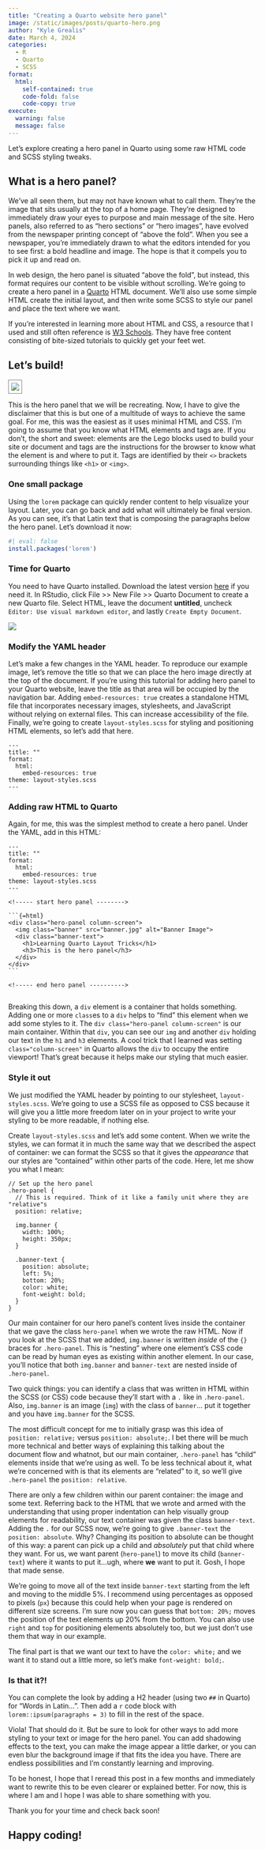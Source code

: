 ```yaml
---
title: "Creating a Quarto website hero panel"
image: /static/images/posts/quarto-hero.png
author: "Kyle Grealis"
date: March 4, 2024
categories:
  - R
  - Quarto
  - SCSS
format: 
  html:
    self-contained: true
    code-fold: false
    code-copy: true
execute:
  warning: false
  message: false
---
```


Let's explore creating a hero panel in Quarto using some raw HTML code and SCSS styling tweaks.

## What is a hero panel?

We've all seen them, but may not have known what to call them. They're the image that sits usually at the top of a home page. They're designed to immediately draw your eyes to purpose and main message of the site. Hero panels, also referred to as "hero sections" or "hero images", have evolved from the newspaper printing concept of "above the fold". When you see a newspaper, you're immediately drawn to what the editors intended for you to see first: a bold headline and image. The hope is that it compels you to pick it up and read on.

In web design, the hero panel is situated "above the fold", but instead, this format requires our content to be visible without scrolling. We're going to create a hero panel in a  [Quarto](https://quarto.org/){target="_blank"} HTML document. We'll also use some simple HTML create the initial layout, and then write some SCSS to style our panel and place the text where we want.

:::{ .callout-note  appearance=simple }
If you're interested in learning more about HTML and CSS, a resource that I used and still often reference is [W3 Schools](https://www.w3schools.com/){target="_blank"}. They have free content consisting of bite-sized tutorials to quickly get your feet wet.
:::

## Let's build!

![](images/quarto-hero.png){style="border: 1px solid gray; padding: 5px;"}

This is the hero panel that we will be recreating. Now, I have to give the disclaimer that this is but one of a multitude of ways to achieve the same goal. For me, this was the easiest as it uses minimal HTML and CSS. I'm going to assume that you know what HTML elements and tags are. If you don't, the short and sweet: elements are the Lego blocks used to build your site or document and tags are the instructions for the browser to know what the element is and where to put it. Tags are identified by their `<>` brackets surrounding things like `<h1>` or `<img>`.

### One small package 

Using the `lorem` package can quickly render content to help visualize your layout. Later, you can go back and add what will ultimately be final version. As you can see, it's that Latin text that is composing the paragraphs below the hero panel. Let's download it now:

```r
#| eval: false
install.packages('lorem')
```

### Time for Quarto

You need to have Quarto installed. Download the latest version  [here](https://quarto.org/docs/download/){target="_blank"} if you need it. In RStudio, click File >> New File >> Quarto Document to create a new Quarto file. Select HTML, leave the document **untitled**, uncheck `Editor: Use visual markdown editor`, and lastly `Create Empty Document`.

![](images/start-quarto-hero.png)

### Modify the YAML header

Let's make a few changes in the YAML header. To reproduce our example image, let's remove the title so that we can place the hero image directly at the top of the document. If you're using this tutorial for adding hero panel to your Quarto website, leave the title as that area will be occupied by the navigation bar. Adding `embed-resources: true` creates a standalone HTML file that incorporates necessary images, stylesheets, and JavaScript without relying on external files. This can increase accessibility of the file. Finally, we're going to create `layout-styles.scss` for styling and positioning HTML elements, so let's add that here.

```
---
title: ""
format: 
  html:
    embed-resources: true
theme: layout-styles.scss
---
```


### Adding raw HTML to Quarto

Again, for me, this was the simplest method to create a hero panel. Under the YAML, add in this HTML:

````
---
title: ""
format: 
  html:
    embed-resources: true
theme: layout-styles.scss
---

<!----- start hero panel -------->

```{=html}
<div class="hero-panel column-screen">
  <img class="banner" src="banner.jpg" alt="Banner Image">
  <div class="banner-text">
    <h1>Learning Quarto Layout Tricks</h1>
    <h3>This is the hero panel</h3>
  </div>
</div>
```

<!----- end hero panel ---------->


````

Breaking this down, a `div` element is a container that holds something. Adding one or more `class`es to a `div` helps to "find" this element when we add some styles to it. The `div class="hero-panel column-screen"` is our main container. Within that `div`, you can see our `img` and another `div` holding our text in the `h1` and `h3` elements. A cool trick that I learned was setting `class="column-screen"` in Quarto allows the `div` to occupy the entire viewport! That's great because it helps make our styling that much easier.


### Style it out

We just modified the YAML header by pointing to our stylesheet, `layout-styles.scss`. We're going to use a SCSS file as opposed to CSS because it will give you a little more freedom later on in your project to write your styling to be more readable, if nothing else.

Create `layout-styles.scss` and let's add some content. When we write the styles, we can format it in much the same way that we described the aspect of container: we can format the SCSS so that it gives the *appearance* that our styles are "contained" within other parts of the code. Here, let me show you what I mean:

````
// Set up the hero panel
.hero-panel {
  // This is required. Think of it like a family unit where they are "relative"s
  position: relative;
  
  img.banner {
    width: 100%;
    height: 350px;
  }
  
  .banner-text {
    position: absolute;
    left: 5%;
    bottom: 20%;
    color: white;
    font-weight: bold;
  }
}
````
Our main container for our hero panel's content lives inside the container that we gave the class `hero-panel` when we wrote the raw HTML. Now if you look at the SCSS that we added, `img.banner` is written *inside* of the `{}` braces for `.hero-panel`. This is "nesting" where one element's CSS code can be read by human eyes as existing within another element. In our case, you'll notice that both `img.banner` and `banner-text` are nested inside of `.hero-panel`.

:::{ .callout-note  appearance=simple }
Two quick things: you can identify a class that was written in HTML within the SCSS (or CSS) code because they'll start with a `.` like in `.hero-panel`. Also, `img.banner` is an image (`img`) with the class of `banner`... put it together and you have `img.banner` for the SCSS.
:::

The most difficult concept for me to initially grasp was this idea of `position: relative;` versus `position: absolute;`. I bet there will be much more technical and better ways of explaining this talking about the document flow and whatnot, but our main container, `.hero-panel` has "child" elements inside that we're using as well. To be less technical about it, what we're concerned with is that its elements are "related" to it, so we'll give `.hero-panel` the `position: relative`. 

There are only a few children within our parent container: the image and some text. Referring back to the HTML that we wrote and armed with the understanding that using proper indentation can help visually group elements for readability, our text container was given the class `banner-text`. Adding the `.` for our SCSS now, we're going to give `.banner-text` the `position: absolute`. Why? Changing its position to absolute can be thought of this way: a parent can pick up a child and *absolutely* put that child where they want. For us, we want parent (`hero-panel`) to move its child (`banner-text`) where it wants to put it...ugh, where **we** want to put it. Gosh, I hope that made sense.

We're going to move all of the text inside `banner-text` starting from the left and moving to the middle 5%. I recommend using percentages as opposed to pixels (`px`) because this could help when your page is rendered on different size screens. I'm sure now you can guess that `bottom: 20%;` moves the position of the text elements up 20% from the bottom. You can also use `right` and `top` for positioning elements absolutely too, but we just don't use them that way in our example.

The final part is that we want our text to have the `color: white;` and we want it to stand out a little more, so let's make `font-weight: bold;`.


### Is that it?!

You can complete the look by adding a H2 header (using two `##` in Quarto) for "Words in Latin...". Then add a `r` code block with `lorem::ipsum(paragraphs = 3)` to fill in the rest of the space.

Viola! That should do it. But be sure to look for other ways to add more styling to your text or image for the hero panel. You can add shadowing effects to the text, you can make the image appear a little darker, or you can even blur the background image if that fits the idea you have. There are endless possibilities and I'm constantly learning and improving. 

To be honest, I hope that I reread this post in a few months and immediately want to rewrite this to be even clearer or explained better. For now, this is where I am and I hope I was able to share something with you.

Thank you for your time and check back soon!

## Happy coding!
